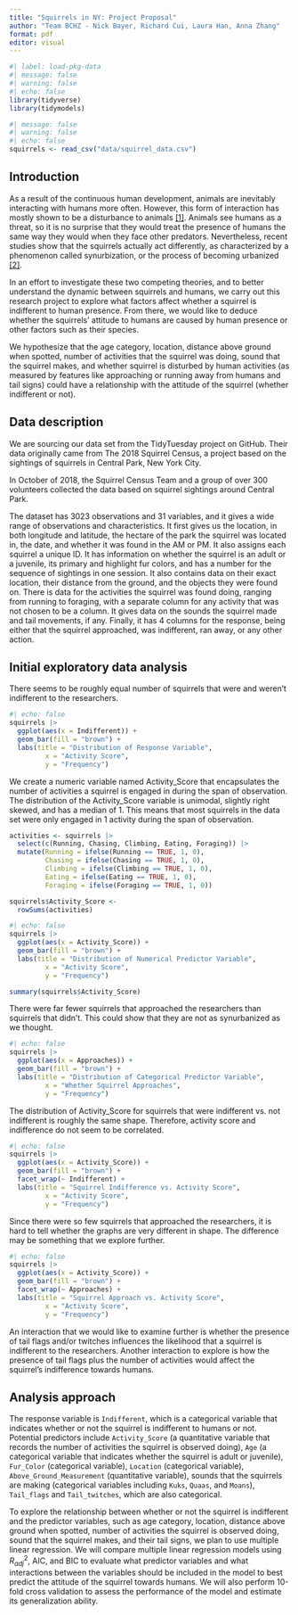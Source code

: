 ```yaml
---
title: "Squirrels in NY: Project Proposal"
author: "Team BCHZ - Nick Bayer, Richard Cui, Laura Han, Anna Zhang"
format: pdf
editor: visual
---
```


```r
#| label: load-pkg-data
#| message: false
#| warning: false
#| echo: false
library(tidyverse)
library(tidymodels)
```

```r
#| message: false
#| warning: false
#| echo: false
squirrels <- read_csv("data/squirrel_data.csv")
```

## Introduction

As a result of the continuous human development, animals are inevitably interacting with humans more often. However, this form of interaction has mostly shown to be a disturbance to animals [\[1\]](https://www.jstor.org/stable/pdf/25177145.pdf). Animals see humans as a threat, so it is no surprise that they would treat the presence of humans the same way they would when they face other predators. Nevertheless, recent studies show that the squirrels actually act differently, as characterized by a phenomenon called synurbization, or the process of becoming urbanized [\[2\]](https://link.springer.com/article/10.1007/s11252-008-0060-0).

In an effort to investigate these two competing theories, and to better understand the dynamic between squirrels and humans, we carry out this research project to explore what factors affect whether a squirrel is indifferent to human presence. From there, we would like to deduce whether the squirrels' attitude to humans are caused by human presence or other factors such as their species.

We hypothesize that the age category, location, distance above ground when spotted, number of activities that the squirrel was doing, sound that the squirrel makes, and whether squirrel is disturbed by human activities (as measured by features like approaching or running away from humans and tail signs) could have a relationship with the attitude of the squirrel (whether indifferent or not).

## Data description

We are sourcing our data set from the TidyTuesday project on GitHub. Their data originally came from The 2018 Squirrel Census, a project based on the sightings of squirrels in Central Park, New York City.

In October of 2018, the Squirrel Census Team and a group of over 300 volunteers collected the data based on squirrel sightings around Central Park.

The dataset has 3023 observations and 31 variables, and it gives a wide range of observations and characteristics. It first gives us the location, in both longitude and latitude, the hectare of the park the squirrel was located in, the date, and whether it was found in the AM or PM. It also assigns each squirrel a unique ID. It has information on whether the squirrel is an adult or a juvenile, its primary and highlight fur colors, and has a number for the sequence of sightings in one session. It also contains data on their exact location, their distance from the ground, and the objects they were found on. There is data for the activities the squirrel was found doing, ranging from running to foraging, with a separate column for any activity that was not chosen to be a column. It gives data on the sounds the squirrel made and tail movements, if any. Finally, it has 4 columns for the response, being either that the squirrel approached, was indifferent, ran away, or any other action.

## Initial exploratory data analysis

There seems to be roughly equal number of squirrels that were and weren't indifferent to the researchers.

```r
#| echo: false
squirrels |>
  ggplot(aes(x = Indifferent)) +
  geom_bar(fill = "brown") +
  labs(title = "Distribution of Response Variable",
         x = "Activity Score",
         y = "Frequency")
```

We create a numeric variable named Activity_Score that encapsulates the number of activities a squirrel is engaged in during the span of observation. The distribution of the Activity_Score variable is unimodal, slightly right skewed, and has a median of 1. This means that most squirrels in the data set were only engaged in 1 activity during the span of observation.

```r
activities <- squirrels |>
  select(c(Running, Chasing, Climbing, Eating, Foraging)) |>
  mutate(Running = ifelse(Running == TRUE, 1, 0),
         Chasing = ifelse(Chasing == TRUE, 1, 0),
         Climbing = ifelse(Climbing == TRUE, 1, 0),
         Eating = ifelse(Eating == TRUE, 1, 0),
         Foraging = ifelse(Foraging == TRUE, 1, 0))

squirrels$Activity_Score <-
  rowSums(activities)
```

```r
#| echo: false
squirrels |>
  ggplot(aes(x = Activity_Score)) +
  geom_bar(fill = "brown") +
  labs(title = "Distribution of Numerical Predictor Variable",
         x = "Activity Score",
         y = "Frequency")

summary(squirrels$Activity_Score)
```

There were far fewer squirrels that approached the researchers than squirrels that didn't. This could show that they are not as synurbanized as we thought.

```r
#| echo: false
squirrels |>
  ggplot(aes(x = Approaches)) +
  geom_bar(fill = "brown") +
  labs(title = "Distribution of Categorical Predictor Variable",
         x = "Whether Squirrel Approaches",
         y = "Frequency")
```

The distribution of Activity_Score for squirrels that were indifferent vs. not indifferent is roughly the same shape. Therefore, activity score and indifference do not seem to be correlated.

```r
#| echo: false
squirrels |>
  ggplot(aes(x = Activity_Score)) +
  geom_bar(fill = "brown") +
  facet_wrap(~ Indifferent) +
  labs(title = "Squirrel Indifference vs. Activity Score",
         x = "Activity Score",
         y = "Frequency")
```

Since there were so few squirrels that approached the researchers, it is hard to tell whether the graphs are very different in shape. The difference may be something that we explore further.

```r
#| echo: false
squirrels |>
  ggplot(aes(x = Activity_Score)) +
  geom_bar(fill = "brown") +
  facet_wrap(~ Approaches) +
  labs(title = "Squirrel Approach vs. Activity Score",
         x = "Activity Score",
         y = "Frequency")
```

An interaction that we would like to examine further is whether the presence of tail flags and/or twitches influences the likelihood that a squirrel is indifferent to the researchers. Another interaction to explore is how the presence of tail flags plus the number of activities would affect the squirrel's indifference towards humans.

## Analysis approach

The response variable is `Indifferent`, which is a categorical variable that indicates whether or not the squirrel is indifferent to humans or not. Potential predictors include `Activity_Score` (a quantitative variable that records the number of activities the squirrel is observed doing), `Age` (a categorical variable that indicates whether the squirrel is adult or juvenile), `Fur_Color` (categorical variable), `Location` (categorical variable), `Above_Ground_Measurement` (quantitative variable), sounds that the squirrels are making (categorical variables including `Kuks`, `Quaas`, and `Moans`), `Tail_flags` and `Tail_twitches`, which are also categorical.

To explore the relationship between whether or not the squirrel is indifferent and the predictor variables, such as age category, location, distance above ground when spotted, number of activities the squirrel is observed doing, sound that the squirrel makes, and their tail signs, we plan to use multiple linear regression. We will compare multiple linear regression models using $R_{adj}^2$, AIC, and BIC to evaluate what predictor variables and what interactions between the variables should be included in the model to best predict the attitude of the squirrel towards humans. We will also perform 10-fold cross validation to assess the performance of the model and estimate its generalization ability.
